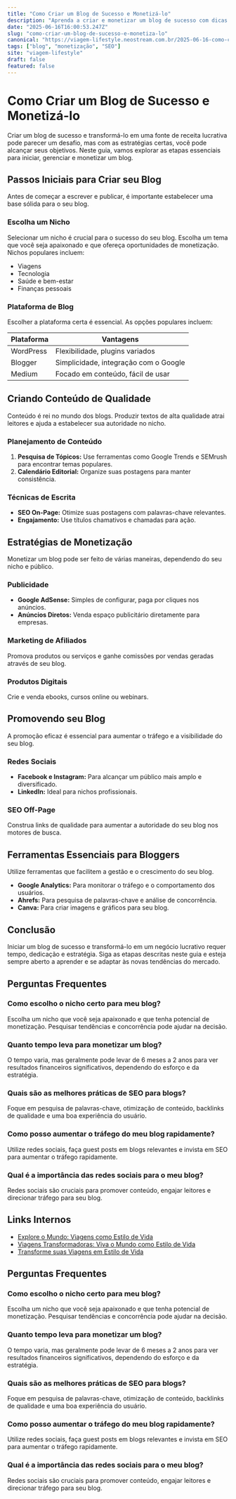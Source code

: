 ```yaml
---
title: "Como Criar um Blog de Sucesso e Monetizá-lo"
description: "Aprenda a criar e monetizar um blog de sucesso com dicas práticas e estratégias eficazes. Transforme seu conteúdo em um negócio lucrativo."
date: "2025-06-16T16:00:53.247Z"
slug: "como-criar-um-blog-de-sucesso-e-monetiza-lo"
canonical: "https://viagem-lifestyle.neostream.com.br/2025-06-16-como-criar-um-blog-de-sucesso-e-monetiza-lo"
tags: ["blog", "monetização", "SEO"]
site: "viagem-lifestyle"
draft: false
featured: false
---
```


# Como Criar um Blog de Sucesso e Monetizá-lo

Criar um blog de sucesso e transformá-lo em uma fonte de receita lucrativa pode parecer um desafio, mas com as estratégias certas, você pode alcançar seus objetivos. Neste guia, vamos explorar as etapas essenciais para iniciar, gerenciar e monetizar um blog.

## Passos Iniciais para Criar seu Blog

Antes de começar a escrever e publicar, é importante estabelecer uma base sólida para o seu blog.

### Escolha um Nicho

Selecionar um nicho é crucial para o sucesso do seu blog. Escolha um tema que você seja apaixonado e que ofereça oportunidades de monetização. Nichos populares incluem:

- Viagens
- Tecnologia
- Saúde e bem-estar
- Finanças pessoais

### Plataforma de Blog

Escolher a plataforma certa é essencial. As opções populares incluem:

| Plataforma | Vantagens |
|------------|-----------|
| WordPress  | Flexibilidade, plugins variados |
| Blogger    | Simplicidade, integração com o Google |
| Medium     | Focado em conteúdo, fácil de usar |

## Criando Conteúdo de Qualidade

Conteúdo é rei no mundo dos blogs. Produzir textos de alta qualidade atrai leitores e ajuda a estabelecer sua autoridade no nicho.

### Planejamento de Conteúdo

1. **Pesquisa de Tópicos:** Use ferramentas como Google Trends e SEMrush para encontrar temas populares.
2. **Calendário Editorial:** Organize suas postagens para manter consistência.

### Técnicas de Escrita

- **SEO On-Page:** Otimize suas postagens com palavras-chave relevantes.
- **Engajamento:** Use títulos chamativos e chamadas para ação.

## Estratégias de Monetização

Monetizar um blog pode ser feito de várias maneiras, dependendo do seu nicho e público.

### Publicidade

- **Google AdSense:** Simples de configurar, paga por cliques nos anúncios.
- **Anúncios Diretos:** Venda espaço publicitário diretamente para empresas.

### Marketing de Afiliados

Promova produtos ou serviços e ganhe comissões por vendas geradas através de seu blog.

### Produtos Digitais

Crie e venda ebooks, cursos online ou webinars.

## Promovendo seu Blog

A promoção eficaz é essencial para aumentar o tráfego e a visibilidade do seu blog.

### Redes Sociais

- **Facebook e Instagram:** Para alcançar um público mais amplo e diversificado.
- **LinkedIn:** Ideal para nichos profissionais.

### SEO Off-Page

Construa links de qualidade para aumentar a autoridade do seu blog nos motores de busca.

## Ferramentas Essenciais para Bloggers

Utilize ferramentas que facilitem a gestão e o crescimento do seu blog.

- **Google Analytics:** Para monitorar o tráfego e o comportamento dos usuários.
- **Ahrefs:** Para pesquisa de palavras-chave e análise de concorrência.
- **Canva:** Para criar imagens e gráficos para seu blog.

## Conclusão

Iniciar um blog de sucesso e transformá-lo em um negócio lucrativo requer tempo, dedicação e estratégia. Siga as etapas descritas neste guia e esteja sempre aberto a aprender e se adaptar às novas tendências do mercado.

## Perguntas Frequentes

### Como escolho o nicho certo para meu blog?

Escolha um nicho que você seja apaixonado e que tenha potencial de monetização. Pesquisar tendências e concorrência pode ajudar na decisão.

### Quanto tempo leva para monetizar um blog?

O tempo varia, mas geralmente pode levar de 6 meses a 2 anos para ver resultados financeiros significativos, dependendo do esforço e da estratégia.

### Quais são as melhores práticas de SEO para blogs?

Foque em pesquisa de palavras-chave, otimização de conteúdo, backlinks de qualidade e uma boa experiência do usuário.

### Como posso aumentar o tráfego do meu blog rapidamente?

Utilize redes sociais, faça guest posts em blogs relevantes e invista em SEO para aumentar o tráfego rapidamente.

### Qual é a importância das redes sociais para o meu blog?

Redes sociais são cruciais para promover conteúdo, engajar leitores e direcionar tráfego para seu blog.

## Links Internos

- [Explore o Mundo: Viagens como Estilo de Vida](/2025-06-16-explore-o-mundo-viagens-como-estilo-de-vida)
- [Viagens Transformadoras: Viva o Mundo como Estilo de Vida](/2025-06-16-viagens-transformadoras-viva-o-mundo-como-estilo-de-vida)
- [Transforme suas Viagens em Estilo de Vida](/2025-06-16-transforme-suas-viagens-em-estilo-de-vida)

## Perguntas Frequentes

### Como escolho o nicho certo para meu blog?
Escolha um nicho que você seja apaixonado e que tenha potencial de monetização. Pesquisar tendências e concorrência pode ajudar na decisão.

### Quanto tempo leva para monetizar um blog?
O tempo varia, mas geralmente pode levar de 6 meses a 2 anos para ver resultados financeiros significativos, dependendo do esforço e da estratégia.

### Quais são as melhores práticas de SEO para blogs?
Foque em pesquisa de palavras-chave, otimização de conteúdo, backlinks de qualidade e uma boa experiência do usuário.

### Como posso aumentar o tráfego do meu blog rapidamente?
Utilize redes sociais, faça guest posts em blogs relevantes e invista em SEO para aumentar o tráfego rapidamente.

### Qual é a importância das redes sociais para o meu blog?
Redes sociais são cruciais para promover conteúdo, engajar leitores e direcionar tráfego para seu blog.
